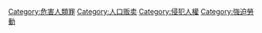 {{Catnav|頁面分類|社会科学|社会学|社會制度|法律|各类别法律|国际法|國際刑法|侵犯人權|危害人類罪}}
{{Catnav|頁面分類|社会科学|人类学|种族|种族主义}}
{{Catmore}}
{{Commonscat|Slavery}}

[[Category:危害人類罪|Category:危害人類罪]]
[[Category:人口贩卖|Category:人口贩卖]]
[[Category:侵犯人權|Category:侵犯人權]]
[[Category:強迫勞動|Category:強迫勞動]]